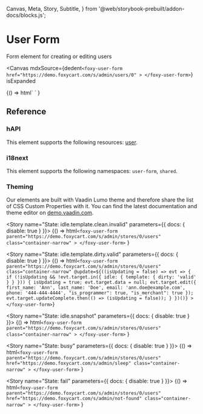   Canvas,
  Meta,
  Story,
  Subtitle,
} from  '@web/storybook-prebuilt/addon-docs/blocks.js';


<Meta title="Forms / UserForm" />

# User Form

<Subtitle>Form element for creating or editing users</Subtitle>

<Canvas
  mdxSource={dedent`
    <foxy-user-form
      href="https://demo.foxycart.com/s/admin/users/0"
      >
    </foxy-user-form>
  `}
  isExpanded
  >
  <Story name="Playground">
    {() =>
      html`
        <foxy-user-form
          href="https://demo.foxycart.com/s/admin/users/0"
        >
        </foxy-user-form>
      `
    }
  </Story>
</Canvas>

## Reference

<ArgsTable of="foxy-user-form" />

### hAPI

This element supports the following resources: [user](https://api.foxycart.com/rels/user).

### i18next

This element supports the following namespaces: `user-form`, `shared`.

### Theming

Our elements are built with Vaadin Lumo theme and therefore share the list of CSS Custom Properties with it. You can find the latest documentation and theme editor on [demo.vaadin.com](https://demo.vaadin.com/lumo-editor/).

<Story name="State: idle.template.clean.invalid" parameters={{ docs: { disable: true } }}>
  {() =>
    html`
      <foxy-user-form
        parent="https://demo.foxycart.com/s/admin/stores/0/users"
        class="container-narrow"
      >
      </foxy-user-form>
    `
  }
</Story>

<Story name="State: idle.template.dirty.valid" parameters={{ docs: { disable: true } }}>
  {() => html`
    <foxy-user-form
      parent="https://demo.foxycart.com/s/admin/stores/0/users"
      class="container-narrow"
      @update=${((isUpdating = false) => evt => {
        if (!isUpdating && !evt.target.in({ idle: { template: { dirty: 'valid' } } })) {
          isUpdating = true;
          evt.target.data = null;
          evt.target.edit({ first_name: 'Ann', last_name: 'Doe', email: 'ann.doe@example.com', phone: '444-444-4444', "is_programmer": true, "is_merchant": true });
          evt.target.updateComplete.then(() => (isUpdating = false));
        }
      })()}
    >
    </foxy-user-form>
  `}
</Story>

<Story name="State: idle.snapshot" parameters={{ docs: { disable: true } }}>
  {() =>
    html`
      <foxy-user-form
        parent="https://demo.foxycart.com/s/admin/stores/0/users"
        class="container-narrow"
      >
      </foxy-user-form>
    `
  }
</Story>

<Story name="State: busy" parameters={{ docs: { disable: true } }}>
  {() =>
    html`
      <foxy-user-form
        parent="https://demo.foxycart.com/s/admin/stores/0/users"
        href="https://demo.foxycart.com/s/admin/sleep"
        class="container-narrow"
      >
      </foxy-user-form>
    `
  }
</Story>

<Story name="State: fail" parameters={{ docs: { disable: true } }}>
  {() =>
    html`
      <foxy-user-form
        parent="https://demo.foxycart.com/s/admin/stores/0/users"
        href="https://demo.foxycart.com/s/admin/not-found"
        class="container-narrow"
      >
      </foxy-user-form>
    `
  }
</Story>

